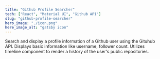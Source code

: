 ```yaml
---
title: "Github Profile Searcher"
tech: ["React", "Material UI", "Github API"]
slug: "github-profile-searcher"
hero_image: "./icon.png"
here_image_alt: "gatsby icon"
---
```


Search and display a profile information of a Github user using the Gituhub API. Displays basic
information like username, follower count. Utilizes timeline component to render a history of
the user's public repositories.


